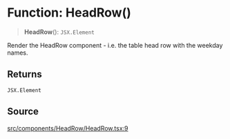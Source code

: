 # Function: HeadRow()

> **HeadRow**(): `JSX.Element`

Render the HeadRow component - i.e. the table head row with the weekday
names.

## Returns

`JSX.Element`

## Source

[src/components/HeadRow/HeadRow.tsx:9](https://github.com/gpbl/react-day-picker/blob/c4157425c/src/components/HeadRow/HeadRow.tsx#L9)
